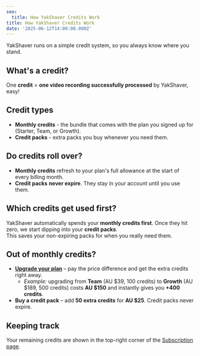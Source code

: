 ```yaml
---
seo:
  title: How YakShaver Credits Work
title: How YakShaver Credits Work
date: '2025-06-12T14:00:00.000Z'
---
```


YakShaver runs on a simple credit system, so you always know where you stand.

## What's a credit?

One **credit** = **one video recording successfully processed** by YakShaver, easy!

## Credit types

* **Monthly credits** - the bundle that comes with the plan you signed up for (Starter, Team, or Growth).
* **Credit packs** - extra packs you buy whenever you need them.

## Do credits roll over?

* **Monthly credits** refresh to your plan's full allowance at the start of every billing month.
* **Credit packs** **never expire**. They stay in your account until you use them.

## Which credits get used first?

YakShaver automatically spends your **monthly credits first**. Once they hit zero, we start dipping into your **credit packs**. \
This saves your non-expiring packs for when you really need them.

## Out of monthly credits?

* **[Upgrade your plan](https://portal.yakshaver.ai/settings/plan)** – pay the price difference and get the extra credits right away.
  * *Example:* upgrading from **Team** (AU $39, 100 credits) to **Growth** (AU $189, 500 credits) costs **AU $150** and instantly gives you **+400 credits**.
* **Buy a credit pack** – add **50 extra credits** for **AU $25**. Credit packs never expire.

## Keeping track

Your remaining credits are shown in the top-right corner of the [Subscription page](https://portal.yakshaver.ai/settings/plan).
